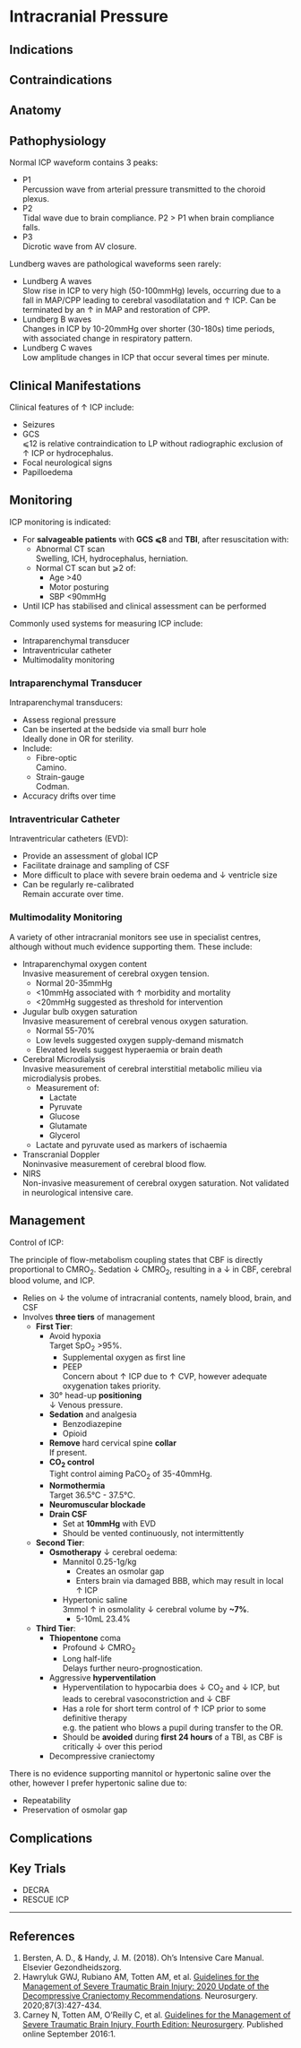 # Intracranial Pressure {#sec-icp}

## Indications

## Contraindications

## Anatomy

## Pathophysiology

Normal ICP waveform contains 3 peaks:

* P1\
Percussion wave from arterial pressure transmitted to the choroid plexus.
* P2\
Tidal wave due to brain compliance. P2 > P1 when brain compliance falls.
* P3\
Dicrotic wave from AV closure.


Lundberg waves are pathological waveforms seen rarely:

* Lundberg A waves\
Slow rise in ICP to very high (50-100mmHg) levels, occurring due to a fall in MAP/CPP leading to cerebral vasodilatation and ↑ ICP. Can be terminated by an ↑ in MAP and restoration of CPP.
* Lundberg B waves\
Changes in ICP by 10-20mmHg over shorter (30-180s) time periods, with associated change in respiratory pattern.
* Lundberg C waves\
Low amplitude changes in ICP that occur several times per minute.


## Clinical Manifestations

Clinical features of ↑ ICP include:

* Seizures
* GCS\
⩽12 is relative contraindication to LP without radiographic exclusion of ↑ ICP or hydrocephalus.
* Focal neurological signs
* Papilloedema


## Monitoring

ICP monitoring is indicated:

* For **salvageable patients** with **GCS ⩽8** and **TBI**, after resuscitation with:
	* Abnormal CT scan\
	Swelling, ICH, hydrocephalus, herniation.
	* Normal CT scan but ⩾2 of:
		* Age >40
		* Motor posturing
		* SBP <90mmHg
* Until ICP has stabilised and clinical assessment can be performed


Commonly used systems for measuring ICP include:

* Intraparenchymal transducer
* Intraventricular catheter
* Multimodality monitoring


### Intraparenchymal Transducer

Intraparenchymal transducers:

* Assess regional pressure
* Can be inserted at the bedside via small burr hole\
Ideally done in OR for sterility.
* Include:
	* Fibre-optic\
	Camino.
	* Strain-gauge\
	Codman.
* Accuracy drifts over time


### Intraventricular Catheter

Intraventricular catheters (EVD):

* Provide an assessment of global ICP
* Facilitate drainage and sampling of CSF
* More difficult to place with severe brain oedema and ↓ ventricle size
* Can be regularly re-calibrated\
Remain accurate over time.


### Multimodality Monitoring

A variety of other intracranial monitors see use in specialist centres, although without much evidence supporting them. These include:

* Intraparenchymal oxygen content\
Invasive measurement of cerebral oxygen tension.
	* Normal 20-35mmHg
	* \<10mmHg associated with ↑ morbidity and mortality
	* \<20mmHg suggested as threshold for intervention
* Jugular bulb oxygen saturation\
Invasive measurement of cerebral venous oxygen saturation.
	* Normal 55-70%
	* Low levels suggested oxygen supply-demand mismatch
	* Elevated levels suggest hyperaemia or brain death
* Cerebral Microdialysis\
Invasive measurement of cerebral interstitial metabolic milieu via microdialysis probes.
	* Measurement of:
		* Lactate
		* Pyruvate
		* Glucose
		* Glutamate
		* Glycerol
	* Lactate and pyruvate used as markers of ischaemia
* Transcranial Doppler\
Noninvasive measurement of cerebral blood flow.
* NIRS\
Non-invasive measurement of cerebral oxygen saturation. Not validated in neurological intensive care.


## Management {#sec-icp_mx}

Control of ICP:

:::column-margin
The principle of flow-metabolism coupling states that CBF is directly proportional to CMRO~2~. Sedation ↓ CMRO~2~, resulting in a ↓ in CBF, cerebral blood volume, and ICP.
:::

* Relies on ↓ the volume of intracranial contents, namely blood, brain, and CSF
* Involves **three tiers** of management\
	* **First Tier**:\
		* Avoid hypoxia\
		Target SpO~2~ >95%.
			* Supplemental oxygen as first line 
			* PEEP\
			Concern about ↑ ICP due to ↑ CVP, however adequate oxygenation takes priority.
		* 30° head-up **positioning**\
		↓ Venous pressure.
		* **Sedation** and analgesia
			* Benzodiazepine
			* Opioid
		* **Remove** hard cervical spine **collar**\
		If present.
		* **CO~2~ control**\
		Tight control aiming PaCO~2~ of 35-40mmHg.
		* **Normothermia**\
		Target 36.5°C - 37.5°C.
		* **Neuromuscular blockade**
		* **Drain CSF**\
			* Set at **10mmHg** with EVD
			* Should be vented continuously, not intermittently
	* **Second Tier**:
		* **Osmotherapy** ↓ cerebral oedema:
			* Mannitol 0.25-1g/kg
				* Creates an osmolar gap
				* Enters brain via damaged BBB, which may result in local ↑ ICP
			* Hypertonic saline\
			3mmol ↑ in osmolality ↓ cerebral volume by **~7%**.
				* 5-10mL 23.4%
	* **Third Tier**:
		* **Thiopentone** coma\
			* Profound ↓ CMRO~2~
			* Long half-life\
			Delays further neuro-prognostication.
		* Aggressive **hyperventilation**
			* Hyperventilation to hypocarbia does ↓ CO~2~ and ↓ ICP, but leads to cerebral vasoconstriction and ↓ CBF
			* Has a role for short term control of ↑ ICP prior to some definitive therapy\
			e.g. the patient who blows a pupil during transfer to the OR.
			* Should be **avoided** during **first 24 hours** of a TBI, as CBF is critically ↓ over this period
		* Decompressive craniectomy

:::column-margin
There is no evidence supporting mannitol or hypertonic saline over the other, however I prefer hypertonic saline due to:

* Repeatability
* Preservation of osmolar gap
:::

## Complications


## Key Trials

* DECRA
* RESCUE ICP

---

## References

1. Bersten, A. D., & Handy, J. M. (2018). Oh’s Intensive Care Manual. Elsevier Gezondheidszorg.
3. Hawryluk GWJ, Rubiano AM, Totten AM, et al. [Guidelines for the Management of Severe Traumatic Brain Injury: 2020 Update of the Decompressive Craniectomy Recommendations](www.doi.org/10.1093/neuros/nyaa278). Neurosurgery. 2020;87(3):427-434.
4. Carney N, Totten AM, OʼReilly C, et al. [Guidelines for the Management of Severe Traumatic Brain Injury, Fourth Edition: Neurosurgery](www.doi.org/10.1227/NEU.0000000000001432). Published online September 2016:1.